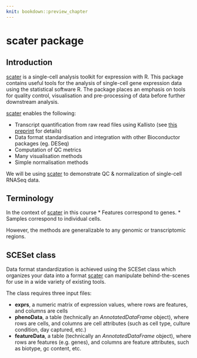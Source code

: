 ```yaml
---
knit: bookdown::preview_chapter
---
```


# scater package

## Introduction

[scater](https://github.com/davismcc/scater) is a single-cell analysis toolkit for expression with R. This package contains useful tools for the analysis of single-cell gene expression data using the statistical software R. The package places an emphasis on tools for quality control, visualisation and pre-processing of data before further downstream analysis.

[scater](https://github.com/davismcc/scater) enables the following:

* Transcript quantification from raw read files using Kallisto (see [this preprint](http://arxiv.org/abs/1505.02710) for details)
* Data format standardisation and integration with other Bioconductor packages (eg. DESeq)
* Computation of QC metrics
* Many visualisation methods
* Simple normalisation methods

We will be using [scater](https://github.com/davismcc/scater) to demonstrate QC & normalization of single-cell RNASeq data.


## Terminology
In the context of [scater](https://github.com/davismcc/scater) in this course
* Features correspond to genes.
* Samples correspond to individual cells.

However, the methods are generalizable to any genomic or transcriptomic regions.

## SCESet class

Data format standardization is achieved using the SCESet class which organizes your data into a format [scater](https://github.com/davismcc/scater) can manipulate behind-the-scenes for use in a wide variety of existing tools.

 The class requires three input files:

* __exprs__, a numeric matrix of expression values, where rows are features, and columns are cells
* __phenoData__, a table (technically an _AnnotatedDataFrame_ object), where rows are cells, and columns are cell attributes (such as cell type, culture condition, day captured, etc.)
* __featureData__, a table (technically an  _AnnotatedDataFrame_ object), where rows are features (e.g. genes), and columns are feature attributes, such as biotype, gc content, etc.
